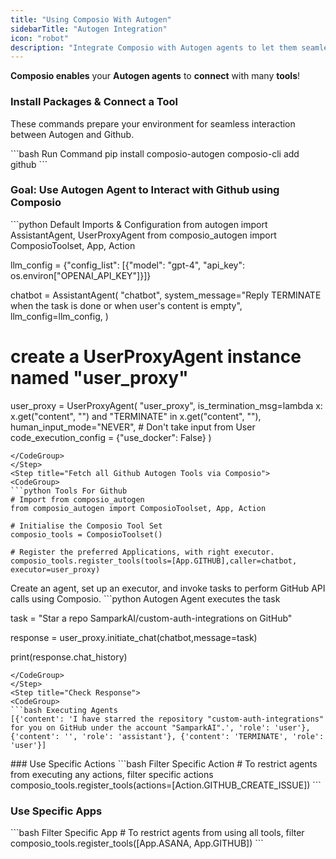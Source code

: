 ```yaml
---
title: "Using Composio With Autogen"
sidebarTitle: "Autogen Integration"
icon: "robot"
description: "Integrate Composio with Autogen agents to let them seamless interact with external apps"
---
```


**Composio enables** your **Autogen agents** to **connect** with many **tools**!

### Install Packages & Connect a Tool

These commands prepare your environment for seamless interaction between Autogen and Github.

<CodeGroup>
  ```bash Run Command 
  pip install composio-autogen
  composio-cli add github 
   ```
</CodeGroup>

### Goal: Use Autogen Agent to Interact with Github using Composio

<Steps>

<Step title="Import Base Packages & Create default Autogen Agent">
<CodeGroup>
```python Default Imports & Configuration
from autogen import AssistantAgent, UserProxyAgent
from composio_autogen import ComposioToolset, App, Action

llm_config = {"config_list": [{"model": "gpt-4", "api_key": os.environ["OPENAI_API_KEY"]}]}

chatbot = AssistantAgent(
    "chatbot",
    system_message="Reply TERMINATE when the task is done or when user's content is empty",
    llm_config=llm_config,
)

# create a UserProxyAgent instance named "user_proxy"
user_proxy = UserProxyAgent(
    "user_proxy",
    is_termination_msg=lambda x: x.get("content", "") and "TERMINATE" in x.get("content", ""),
    human_input_mode="NEVER", # Don't take input from User
    code_execution_config = {"use_docker": False}
)
```
</CodeGroup>
</Step>
<Step title="Fetch all Github Autogen Tools via Composio">
<CodeGroup>
```python Tools For Github
# Import from composio_autogen
from composio_autogen import ComposioToolset, App, Action

# Initialise the Composio Tool Set
composio_tools = ComposioToolset()

# Register the preferred Applications, with right executor. 
composio_tools.register_tools(tools=[App.GITHUB],caller=chatbot, executor=user_proxy)

```
</CodeGroup>
</Step>
<Step title="Execute the Task via Agent">
Create an agent, set up an executor, and invoke tasks to perform GitHub API calls using Composio. 
<CodeGroup>
```python Autogen Agent executes the task

task = "Star a repo SamparkAI/custom-auth-integrations on GitHub"

response = user_proxy.initiate_chat(chatbot,message=task)

print(response.chat_history)
```
</CodeGroup>
</Step>
<Step title="Check Response">
<CodeGroup>
```bash Executing Agents
[{'content': 'I have starred the repository "custom-auth-integrations" for you on GitHub under the account "SamparkAI".', 'role': 'user'}, 
{'content': '', 'role': 'assistant'}, {'content': 'TERMINATE', 'role': 'user'}]
```

</CodeGroup>

</Step>
</Steps>
### Use Specific Actions
<CodeGroup>
```bash Filter Specific Action
# To restrict agents from executing any actions, filter specific actions
composio_tools.register_tools(actions=[Action.GITHUB_CREATE_ISSUE])
```
</CodeGroup>

### Use Specific Apps

<CodeGroup>
  ```bash Filter Specific App # To restrict agents from using all tools, filter
  composio_tools.register_tools([App.ASANA, App.GITHUB]) 
  ```
</CodeGroup>
